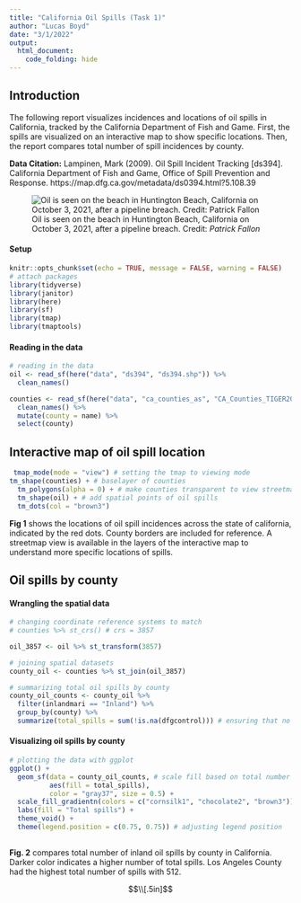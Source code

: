 ```yaml
---
title: "California Oil Spills (Task 1)"
author: "Lucas Boyd"
date: "3/1/2022"
output: 
  html_document:
    code_folding: hide
---
```

## Introduction

The following report visualizes incidences and locations of oil spills in California, tracked by the California Department of Fish and Game. First, the spills are visualized on an interactive map to show specific locations. Then, the report compares total number of spill incidences by county. 

**Data Citation:** Lampinen, Mark (2009). Oil Spill Incident Tracking [ds394]. California Department of Fish and Game, Office of Spill Prevention and Response.
https://map.dfg.ca.gov/metadata/ds0394.html?5.108.39

![Oil is seen on the beach in Huntington Beach, California on October 3, 2021, after a pipeline breach. Credit: *Patrick Fallon*](oil.jpeg)

#### Setup
```r
knitr::opts_chunk$set(echo = TRUE, message = FALSE, warning = FALSE)
# attach packages
library(tidyverse)
library(janitor)
library(here)
library(sf)
library(tmap)
library(tmaptools)
```
#### Reading in the data
```r
# reading in the data
oil <- read_sf(here("data", "ds394", "ds394.shp")) %>% 
  clean_names()

counties <- read_sf(here("data", "ca_counties_as", "CA_Counties_TIGER2016.shp")) %>% 
  clean_names() %>% 
  mutate(county = name) %>% 
  select(county) 
```
## Interactive map of oil spill location
```r
 tmap_mode(mode = "view") # setting the tmap to viewing mode
tm_shape(counties) + # baselayer of counties
  tm_polygons(alpha = 0) + # make counties transparent to view streetmap beneath it 
  tm_shape(oil) + # add spatial points of oil spills 
  tm_dots(col = "brown3")
```

**Fig 1** shows the locations of oil spill incidences across the state of california, indicated by the red dots. County borders are included for reference. A streetmap view is available in the layers of the interactive map to understand more specific locations of spills.

## Oil spills by county

#### Wrangling the spatial data
```r
# changing coordinate reference systems to match
# counties %>% st_crs() # crs = 3857

oil_3857 <- oil %>% st_transform(3857)

# joining spatial datasets
county_oil <- counties %>% st_join(oil_3857)

# summarizing total oil spills by county
county_oil_counts <- county_oil %>% 
  filter(inlandmari == "Inland") %>% 
  group_by(county) %>% 
  summarize(total_spills = sum(!is.na(dfgcontrol))) # ensuring that no spatial data is lost from the dataset

```

#### Visualizing oil spills by county
```r
# plotting the data with ggplot
ggplot() +
  geom_sf(data = county_oil_counts, # scale fill based on total number of spills within the county
          aes(fill = total_spills),
          color = "gray37", size = 0.5) +
  scale_fill_gradientn(colors = c("cornsilk1", "chocolate2", "brown3")) + # gradient color scheme
  labs(fill = "Total spills") +
  theme_void() +
  theme(legend.position = c(0.75, 0.75)) # adjusting legend position
  
```

**Fig. 2** compares total number of inland oil spills by county in California. Darker color indicates a higher number of total spills. Los Angeles County had the highest total number of spills with 512.

$$\\[.5in]$$


